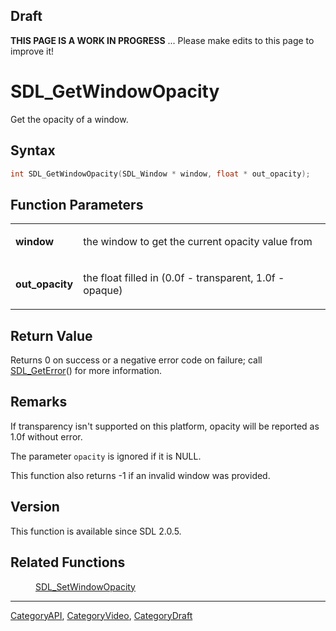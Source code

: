 
== Draft ==

'''THIS PAGE IS A WORK IN PROGRESS''' ... Please make edits to this page to improve it!



<!-- #*^*^*^*^*See https://wiki.libsdl.org/SGFunctions for details on editing this page*^*^*^*^* -->
= SDL_GetWindowOpacity =

Get the opacity of a window.

== Syntax ==

<syntaxhighlight lang='c'>
int SDL_GetWindowOpacity(SDL_Window * window, float * out_opacity);
</syntaxhighlight>

== Function Parameters ==

{|
|'''window'''
|the window to get the current opacity value from
|-
|'''out_opacity'''
|the float filled in (0.0f - transparent, 1.0f - opaque)
|}

== Return Value ==

Returns 0 on success or a negative error code on failure; call
[[SDL_GetError]]() for more information.



== Remarks ==

If transparency isn't supported on this platform, opacity will be reported
as 1.0f without error.

The parameter <code>opacity</code> is ignored if it is NULL.

This function also returns -1 if an invalid window was provided.

== Version ==

This function is available since SDL 2.0.5.



== Related Functions ==

:[[SDL_SetWindowOpacity]]

----
[[CategoryAPI]], [[CategoryVideo]], [[CategoryDraft]]
<!-- #See the Style Guide for instructions on editing the footer. -->


